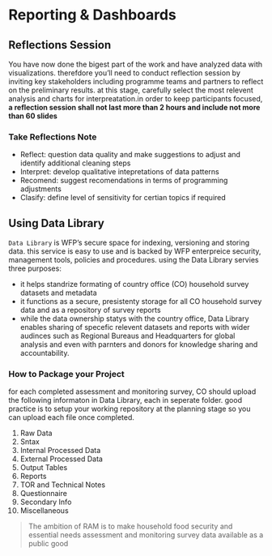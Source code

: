 # Reporting & Dashboards




## Reflections Session

You have now done the bigest part of the work and have analyzed data with visualizations. therefdore you'll need to conduct reflection session by inviting key stakeholders including programme teams and partners to reflect on the preliminary results. at this stage, carefully select the most relevent analysis and charts for interpreatation.in order to keep participants focused, **a reflection session shall not last more than 2 hours and include not more than 60 slides** 

### Take Reflections Note

- Reflect: question data quality and make suggestions to adjust and identify additional cleaning steps
- Interpret: develop qualitative intepretations of data patterns
- Recomend: suggest recomendations in terms of programming adjustments
- Clasify: define level of sensitivity for certian topics if required


## Using Data Library

`Data Library` is WFP's secure space for indexing, versioning and storing data. this service is easy to use and is backed by WFP enterpreice security, management tools, policies and procedures. using the Data Library servies three purposes:

- it helps standrize formating of country office (CO) household survey datasets and metadata
- it functions as a secure, presistenty storage for all CO household survey data and as a repository of survey reports
- while the data ownership statys with the country office, Data Library enables sharing of specefic relevent datasets and reports with wider audinces such as Regional Bureaus and Headquarters for global analysis and even with parnters and donors for knowledge sharing and accountability.

### How to Package your Project

for each completed assessment and monitoring survey, CO should upload the following informaton in Data Library, each in seperate folder. good practice is to setup your working repository at the planning stage so you can upload each file once completed.

1. Raw Data
2. Sntax
3. Internal Processed Data
4. External Processed Data
5. Output Tables
6. Reports
7. TOR and Technical Notes
8. Questionnaire
9. Secondary Info
10. Miscellaneous

> The ambition of RAM is to make household food security and essential needs assessment and monitoring survey data available as a public good




